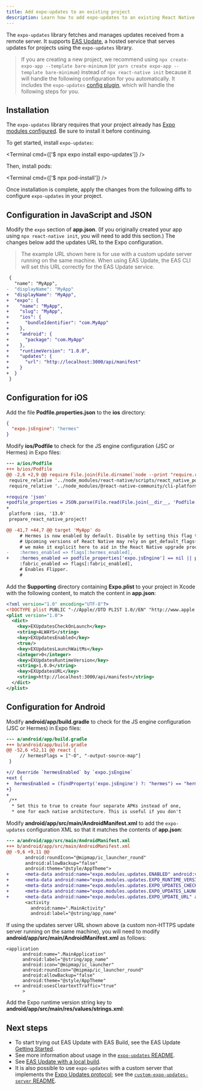 ```yaml
---
title: Add expo-updates to an existing project
description: Learn how to add expo-updates to an existing React Native project.
---
```



The `expo-updates` library fetches and manages updates received from a remote server. It supports [EAS Update](/eas-update/introduction), a hosted service that serves updates for projects using the `expo-updates` library.

> If you are creating a new project, we recommend using `npx create-expo-app --template bare-minimum` (or `yarn create expo-app --template bare-minimum`) instead of `npx react-native init` because it will handle the following configuration for you automatically. It includes the `expo-updates` [config plugin](/config-plugins/introduction/), which will handle the following steps for you.

## Installation

The `expo-updates` library requires that your project already has [Expo modules configured](/bare/installing-expo-modules). Be sure to install it before continuing.

To get started, install `expo-updates`:

<Terminal cmd={['$ npx expo install expo-updates']} />

Then, install pods:

<Terminal cmd={['$ npx pod-install']} />

Once installation is complete, apply the changes from the following diffs to configure `expo-updates` in your project.

## Configuration in JavaScript and JSON

Modify the `expo` section of **app.json**. (If you originally created your app using `npx react-native init`, you will need to add this section.)
The changes below add the updates URL to the Expo configuration.

> The example URL shown here is for use with a custom update server running on the same machine. When using EAS Update, the EAS CLI will set this URL correctly for the EAS Update service.

```diff app.json
 {
   "name": "MyApp",
-  "displayName": "MyApp"
+  "displayName": "MyApp",
+  "expo": {
+    "name": "MyApp",
+    "slug": "MyApp",
+    "ios": {
+      "bundleIdentifier": "com.MyApp"
+    },
+    "android": {
+      "package": "com.MyApp"
+    },
+    "runtimeVersion": "1.0.0",
+    "updates": {
+      "url": "http://localhost:3000/api/manifest"
+    }
+  }
 }
```

## Configuration for iOS

Add the file **Podfile.properties.json** to the **ios** directory:

```json ios/Podfile.properties.json
{
  "expo.jsEngine": "hermes"
}
```

Modify **ios/Podfile** to check for the JS engine configuration (JSC or Hermes) in Expo files:

```diff ios/Podfile
--- a/ios/Podfile
+++ b/ios/Podfile
@@ -2,6 +2,9 @@ require File.join(File.dirname(`node --print "require.resolve('expo/package.json
 require_relative '../node_modules/react-native/scripts/react_native_pods'
 require_relative '../node_modules/@react-native-community/cli-platform-ios/native_modules'

+require 'json'
+podfile_properties = JSON.parse(File.read(File.join(__dir__, 'Podfile.properties.json'))) rescue {}
+
 platform :ios, '13.0'
 prepare_react_native_project!

@@ -41,7 +44,7 @@ target 'MyApp' do
     # Hermes is now enabled by default. Disable by setting this flag to false.
     # Upcoming versions of React Native may rely on get_default_flags(), but
     # we make it explicit here to aid in the React Native upgrade process.
-    :hermes_enabled => flags[:hermes_enabled],
+    :hermes_enabled => podfile_properties['expo.jsEngine'] == nil || podfile_properties['expo.jsEngine'] == 'hermes',
     :fabric_enabled => flags[:fabric_enabled],
     # Enables Flipper.
     #

```

Add the **Supporting** directory containing **Expo.plist** to your project in Xcode with the following content, to match the content in **app.json**:

```xml Expo.plist
<?xml version="1.0" encoding="UTF-8"?>
<!DOCTYPE plist PUBLIC "-//Apple//DTD PLIST 1.0//EN" "http://www.apple.com/DTDs/PropertyList-1.0.dtd">
<plist version="1.0">
  <dict>
    <key>EXUpdatesCheckOnLaunch</key>
    <string>ALWAYS</string>
    <key>EXUpdatesEnabled</key>
    <true/>
    <key>EXUpdatesLaunchWaitMs</key>
    <integer>0</integer>
    <key>EXUpdatesRuntimeVersion</key>
    <string>1.0.0</string>
    <key>EXUpdatesURL</key>
    <string>http://localhost:3000/api/manifest</string>
  </dict>
</plist>
```

## Configuration for Android

Modify **android/app/build.gradle** to check for the JS engine configuration (JSC or Hermes) in Expo files:

```diff android/app/build.gradle
--- a/android/app/build.gradle
+++ b/android/app/build.gradle
@@ -52,6 +52,11 @@ react {
     // hermesFlags = ["-O", "-output-source-map"]
 }

+// Override `hermesEnabled` by `expo.jsEngine`
+ext {
+  hermesEnabled = (findProperty('expo.jsEngine') ?: "hermes") == "hermes"
+}
+
 /**
  * Set this to true to create four separate APKs instead of one,
  * one for each native architecture. This is useful if you don't
```

Modify **android/app/src/main/AndroidManifest.xml** to add the `expo-updates` configuration XML so that it matches the contents of **app.json**:

```diff android/app/src/main/AndroidManifest.xml
--- a/android/app/src/main/AndroidManifest.xml
+++ b/android/app/src/main/AndroidManifest.xml
@@ -9,6 +9,11 @@
       android:roundIcon="@mipmap/ic_launcher_round"
       android:allowBackup="false"
       android:theme="@style/AppTheme">
+      <meta-data android:name="expo.modules.updates.ENABLED" android:value="true"/>
+      <meta-data android:name="expo.modules.updates.EXPO_RUNTIME_VERSION" android:value="@string/expo_runtime_version"/>
+      <meta-data android:name="expo.modules.updates.EXPO_UPDATES_CHECK_ON_LAUNCH" android:value="ALWAYS"/>
+      <meta-data android:name="expo.modules.updates.EXPO_UPDATES_LAUNCH_WAIT_MS" android:value="0"/>
+      <meta-data android:name="expo.modules.updates.EXPO_UPDATE_URL" android:value="http://localhost:3000/api/manifest"/>
       <activity
         android:name=".MainActivity"
         android:label="@string/app_name"
```

If using the updates server URL shown above (a custom non-HTTPS update server running on the same machine), you will need to modify **android/app/src/main/AndroidManifest.xml** as follows:

```
<application
      android:name=".MainApplication"
      android:label="@string/app_name"
      android:icon="@mipmap/ic_launcher"
      android:roundIcon="@mipmap/ic_launcher_round"
      android:allowBackup="false"
      android:theme="@style/AppTheme"
   ++ android:usesCleartextTraffic="true"
      >
```

Add the Expo runtime version string key to **android/app/src/main/res/values/strings.xml**:

<DiffBlock source="/static/diffs/expo-update-strings-xml.diff" />

## Next steps

- To start trying out EAS Update with EAS Build, see the EAS Update [Getting Started](/eas-update/getting-started/).
- See more information about usage in the [`expo-updates` README](https://github.com/expo/expo/tree/main/packages/expo-updates/README.md).
- See [EAS Update with a local build](/eas-update/build-locally/).
- It is also possible to use `expo-updates` with a custom server that implements the [Expo Updates protocol](/technical-specs/expo-updates-1/); see the [`custom-expo-updates-server` README](https://github.com/expo/custom-expo-updates-server#readme).
